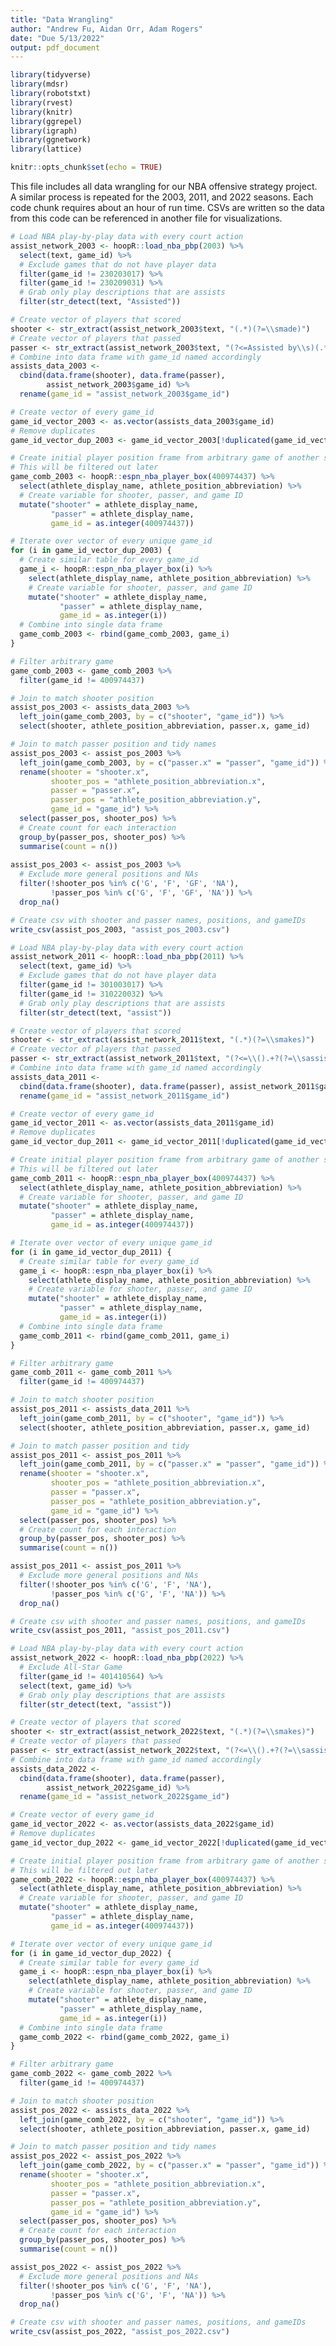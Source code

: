 ```yaml
---
title: "Data Wrangling"
author: "Andrew Fu, Aidan Orr, Adam Rogers"
date: "Due 5/13/2022"
output: pdf_document
---
```


```r
library(tidyverse)
library(mdsr)
library(robotstxt)
library(rvest)
library(knitr)
library(ggrepel)
library(igraph)
library(ggnetwork)
library(lattice)

knitr::opts_chunk$set(echo = TRUE)
```

This file includes all data wrangling for our NBA offensive strategy project. A similar process is repeated for the 2003, 2011, and 2022 seasons. Each code chunk requires about an hour of run time. CSVs are written so the data from this code can be referenced in another file for visualizations.

```r
# Load NBA play-by-play data with every court action
assist_network_2003 <- hoopR::load_nba_pbp(2003) %>%
  select(text, game_id) %>%
  # Exclude games that do not have player data
  filter(game_id != 230203017) %>%
  filter(game_id != 230209031) %>%
  # Grab only play descriptions that are assists
  filter(str_detect(text, "Assisted"))

# Create vector of players that scored
shooter <- str_extract(assist_network_2003$text, "(.*)(?=\\smade)")
# Create vector of players that passed
passer <- str_extract(assist_network_2003$text, "(?<=Assisted by\\s)(.*)(?=\\.)")
# Combine into data frame with game_id named accordingly
assists_data_2003 <- 
  cbind(data.frame(shooter), data.frame(passer), 
        assist_network_2003$game_id) %>%
  rename(game_id = "assist_network_2003$game_id")

# Create vector of every game_id
game_id_vector_2003 <- as.vector(assists_data_2003$game_id)
# Remove duplicates
game_id_vector_dup_2003 <- game_id_vector_2003[!duplicated(game_id_vector_2003)]

# Create initial player position frame from arbitrary game of another season
# This will be filtered out later
game_comb_2003 <- hoopR::espn_nba_player_box(400974437) %>%
  select(athlete_display_name, athlete_position_abbreviation) %>%
  # Create variable for shooter, passer, and game ID
  mutate("shooter" = athlete_display_name,
         "passer" = athlete_display_name,
         game_id = as.integer(400974437))

# Iterate over vector of every unique game_id
for (i in game_id_vector_dup_2003) {
  # Create similar table for every game_id
  game_i <- hoopR::espn_nba_player_box(i) %>%
    select(athlete_display_name, athlete_position_abbreviation) %>%
    # Create variable for shooter, passer, and game ID
    mutate("shooter" = athlete_display_name,
           "passer" = athlete_display_name,
           game_id = as.integer(i))
  # Combine into single data frame
  game_comb_2003 <- rbind(game_comb_2003, game_i)
}

# Filter arbitrary game
game_comb_2003 <- game_comb_2003 %>%
  filter(game_id != 400974437)

# Join to match shooter position
assist_pos_2003 <- assists_data_2003 %>%
  left_join(game_comb_2003, by = c("shooter", "game_id")) %>%
  select(shooter, athlete_position_abbreviation, passer.x, game_id)

# Join to match passer position and tidy names
assist_pos_2003 <- assist_pos_2003 %>%
  left_join(game_comb_2003, by = c("passer.x" = "passer", "game_id")) %>%
  rename(shooter = "shooter.x", 
         shooter_pos = "athlete_position_abbreviation.x", 
         passer = "passer.x", 
         passer_pos = "athlete_position_abbreviation.y", 
         game_id = "game_id") %>%
  select(passer_pos, shooter_pos) %>%
  # Create count for each interaction
  group_by(passer_pos, shooter_pos) %>%
  summarise(count = n()) 
  
assist_pos_2003 <- assist_pos_2003 %>%
  # Exclude more general positions and NAs
  filter(!shooter_pos %in% c('G', 'F', 'GF', 'NA'), 
         !passer_pos %in% c('G', 'F', 'GF', 'NA')) %>%
  drop_na()

# Create csv with shooter and passer names, positions, and gameIDs
write_csv(assist_pos_2003, "assist_pos_2003.csv")

```

``` r
# Load NBA play-by-play data with every court action
assist_network_2011 <- hoopR::load_nba_pbp(2011) %>%
  select(text, game_id) %>%
  # Exclude games that do not have player data
  filter(game_id != 301003017) %>%
  filter(game_id != 310220032) %>% 
  # Grab only play descriptions that are assists
  filter(str_detect(text, "assist"))

# Create vector of players that scored
shooter <- str_extract(assist_network_2011$text, "(.*)(?=\\smakes)")
# Create vector of players that passed
passer <- str_extract(assist_network_2011$text, "(?<=\\().+?(?=\\sassists)")
# Combine into data frame with game_id named accordingly
assists_data_2011 <- 
  cbind(data.frame(shooter), data.frame(passer), assist_network_2011$game_id) %>%
  rename(game_id = "assist_network_2011$game_id")

# Create vector of every game_id
game_id_vector_2011 <- as.vector(assists_data_2011$game_id)
# Remove duplicates
game_id_vector_dup_2011 <- game_id_vector_2011[!duplicated(game_id_vector_2011)]

# Create initial player position frame from arbitrary game of another season
# This will be filtered out later
game_comb_2011 <- hoopR::espn_nba_player_box(400974437) %>%
  select(athlete_display_name, athlete_position_abbreviation) %>%
  # Create variable for shooter, passer, and game ID
  mutate("shooter" = athlete_display_name,
         "passer" = athlete_display_name,
         game_id = as.integer(400974437))

# Iterate over vector of every unique game_id
for (i in game_id_vector_dup_2011) {
  # Create similar table for every game_id
  game_i <- hoopR::espn_nba_player_box(i) %>%
    select(athlete_display_name, athlete_position_abbreviation) %>%
    # Create variable for shooter, passer, and game ID
    mutate("shooter" = athlete_display_name,
           "passer" = athlete_display_name,
           game_id = as.integer(i))
  # Combine into single data frame
  game_comb_2011 <- rbind(game_comb_2011, game_i)
}

# Filter arbitrary game
game_comb_2011 <- game_comb_2011 %>%
  filter(game_id != 400974437)

# Join to match shooter position
assist_pos_2011 <- assists_data_2011 %>%
  left_join(game_comb_2011, by = c("shooter", "game_id")) %>%
  select(shooter, athlete_position_abbreviation, passer.x, game_id)

# Join to match passer position and tidy
assist_pos_2011 <- assist_pos_2011 %>%
  left_join(game_comb_2011, by = c("passer.x" = "passer", "game_id")) %>%
  rename(shooter = "shooter.x", 
         shooter_pos = "athlete_position_abbreviation.x", 
         passer = "passer.x", 
         passer_pos = "athlete_position_abbreviation.y", 
         game_id = "game_id") %>%
  select(passer_pos, shooter_pos) %>%
  # Create count for each interaction
  group_by(passer_pos, shooter_pos) %>%
  summarise(count = n()) 

assist_pos_2011 <- assist_pos_2011 %>%
  # Exclude more general positions and NAs
  filter(!shooter_pos %in% c('G', 'F', 'NA'), 
         !passer_pos %in% c('G', 'F', 'NA')) %>%
  drop_na()

# Create csv with shooter and passer names, positions, and gameIDs
write_csv(assist_pos_2011, "assist_pos_2011.csv")

```

``` r
# Load NBA play-by-play data with every court action
assist_network_2022 <- hoopR::load_nba_pbp(2022) %>%
  # Exclude All-Star Game
  filter(game_id != 401410564) %>%
  select(text, game_id) %>%
  # Grab only play descriptions that are assists
  filter(str_detect(text, "assist"))

# Create vector of players that scored
shooter <- str_extract(assist_network_2022$text, "(.*)(?=\\smakes)")
# Create vector of players that passed
passer <- str_extract(assist_network_2022$text, "(?<=\\().+?(?=\\sassists)")
# Combine into data frame with game_id named accordingly
assists_data_2022 <- 
  cbind(data.frame(shooter), data.frame(passer), 
        assist_network_2022$game_id) %>%
  rename(game_id = "assist_network_2022$game_id")

# Create vector of every game_id
game_id_vector_2022 <- as.vector(assists_data_2022$game_id)
# Remove duplicates
game_id_vector_dup_2022 <- game_id_vector_2022[!duplicated(game_id_vector_2022)]

# Create initial player position frame from arbitrary game of another season
# This will be filtered out later
game_comb_2022 <- hoopR::espn_nba_player_box(400974437) %>%
  select(athlete_display_name, athlete_position_abbreviation) %>%
  # Create variable for shooter, passer, and game ID
  mutate("shooter" = athlete_display_name,
         "passer" = athlete_display_name,
         game_id = as.integer(400974437))

# Iterate over vector of every unique game_id
for (i in game_id_vector_dup_2022) {
  # Create similar table for every game_id
  game_i <- hoopR::espn_nba_player_box(i) %>%
    select(athlete_display_name, athlete_position_abbreviation) %>%
    # Create variable for shooter, passer, and game ID
    mutate("shooter" = athlete_display_name,
           "passer" = athlete_display_name,
           game_id = as.integer(i))
  # Combine into single data frame
  game_comb_2022 <- rbind(game_comb_2022, game_i)
}

# Filter arbitrary game
game_comb_2022 <- game_comb_2022 %>%
  filter(game_id != 400974437)

# Join to match shooter position
assist_pos_2022 <- assists_data_2022 %>%
  left_join(game_comb_2022, by = c("shooter", "game_id")) %>%
  select(shooter, athlete_position_abbreviation, passer.x, game_id)

# Join to match passer position and tidy names
assist_pos_2022 <- assist_pos_2022 %>%
  left_join(game_comb_2022, by = c("passer.x" = "passer", "game_id")) %>%
  rename(shooter = "shooter.x", 
         shooter_pos = "athlete_position_abbreviation.x", 
         passer = "passer.x", 
         passer_pos = "athlete_position_abbreviation.y", 
         game_id = "game_id") %>%
  select(passer_pos, shooter_pos) %>%
  # Create count for each interaction
  group_by(passer_pos, shooter_pos) %>%
  summarise(count = n()) 

assist_pos_2022 <- assist_pos_2022 %>%
  # Exclude more general positions and NAs
  filter(!shooter_pos %in% c('G', 'F', 'NA'), 
         !passer_pos %in% c('G', 'F', 'NA')) %>%
  drop_na()

# Create csv with shooter and passer names, positions, and gameIDs
write_csv(assist_pos_2022, "assist_pos_2022.csv")
```
